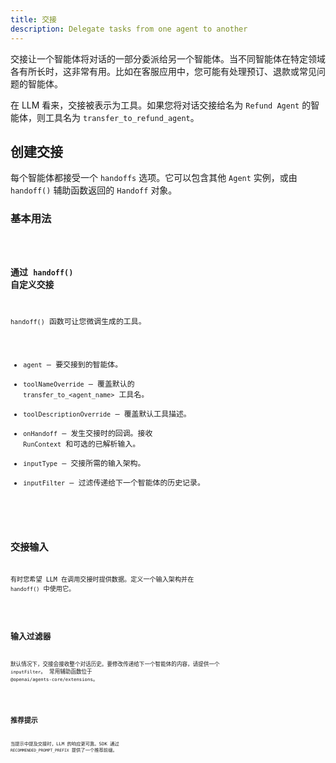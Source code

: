 ```yaml
---
title: 交接
description: Delegate tasks from one agent to another
---
```



交接让一个智能体将对话的一部分委派给另一个智能体。当不同智能体在特定领域各有所长时，这非常有用。比如在客服应用中，您可能有处理预订、退款或常见问题的智能体。

在 LLM 看来，交接被表示为工具。如果您将对话交接给名为 `Refund Agent` 的智能体，则工具名为 `transfer_to_refund_agent`。

## 创建交接

每个智能体都接受一个 `handoffs` 选项。它可以包含其他 `Agent` 实例，或由 `handoff()` 辅助函数返回的 `Handoff` 对象。

### 基本用法

<Code lang="typescript" code={basicUsageExample} title="基础交接" />

### 通过 `handoff()` 自定义交接

`handoff()` 函数可让您微调生成的工具。

- `agent` – 要交接到的智能体。
- `toolNameOverride` – 覆盖默认的 `transfer_to_<agent_name>` 工具名。
- `toolDescriptionOverride` – 覆盖默认工具描述。
- `onHandoff` – 发生交接时的回调。接收 `RunContext` 和可选的已解析输入。
- `inputType` – 交接所需的输入架构。
- `inputFilter` – 过滤传递给下一个智能体的历史记录。

<Code lang="typescript" code={customizeHandoffExample} title="自定义交接" />

## 交接输入

有时您希望 LLM 在调用交接时提供数据。定义一个输入架构并在 `handoff()` 中使用它。

<Code lang="typescript" code={handoffInputExample} title="交接输入" />

## 输入过滤器

默认情况下，交接会接收整个对话历史。要修改传递给下一个智能体的内容，请提供一个 `inputFilter`。
常用辅助函数位于 `@openai/agents-core/extensions`。

<Code lang="typescript" code={inputFilterExample} title="输入过滤器" />

## 推荐提示

当提示中提及交接时，LLM 的响应更可靠。SDK 通过 `RECOMMENDED_PROMPT_PREFIX` 提供了一个推荐前缀。

<Code lang="typescript" code={recommendedPromptExample} title="推荐提示" />
